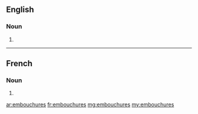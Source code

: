 ==English==

===Noun===
{{head|en|plural}}

# {{plural of|embouchure|lang=en}}

----

==French==

===Noun===
{{head|fr|plural}} {{f-p}}

# {{plural of|embouchure|lang=fr}}

[[ar:embouchures]]
[[fr:embouchures]]
[[mg:embouchures]]
[[my:embouchures]]